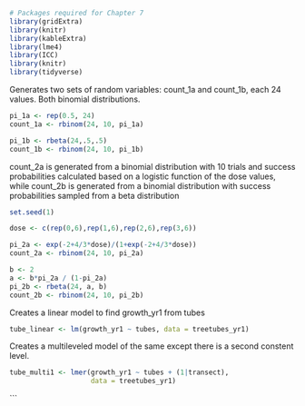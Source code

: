 ```R
# Packages required for Chapter 7
library(gridExtra)
library(knitr)
library(kableExtra)
library(lme4)
library(ICC)
library(knitr)
library(tidyverse)
```



Generates two sets of random variables: count_1a and count_1b, each 24 values.
Both binomial distributions.
```R
pi_1a <- rep(0.5, 24)
count_1a <- rbinom(24, 10, pi_1a)

pi_1b <- rbeta(24,.5,.5)  
count_1b <- rbinom(24, 10, pi_1b)  
```



count_2a is generated from a binomial distribution with 10 trials and success probabilities calculated based on a logistic function of the dose values, while count_2b is generated from a binomial distribution with success probabilities sampled from a beta distribution
```R

set.seed(1)

dose <- c(rep(0,6),rep(1,6),rep(2,6),rep(3,6))

pi_2a <- exp(-2+4/3*dose)/(1+exp(-2+4/3*dose))
count_2a <- rbinom(24, 10, pi_2a)

b <- 2
a <- b*pi_2a / (1-pi_2a)
pi_2b <- rbeta(24, a, b)
count_2b <- rbinom(24, 10, pi_2b) 
```


Creates a linear model to find growth_yr1 from tubes
```R
tube_linear <- lm(growth_yr1 ~ tubes, data = treetubes_yr1)
```


Creates a multileveled model of the same except there is a second constent level.
```R
tube_multi1 <- lmer(growth_yr1 ~ tubes + (1|transect), 
                    data = treetubes_yr1)
```
```